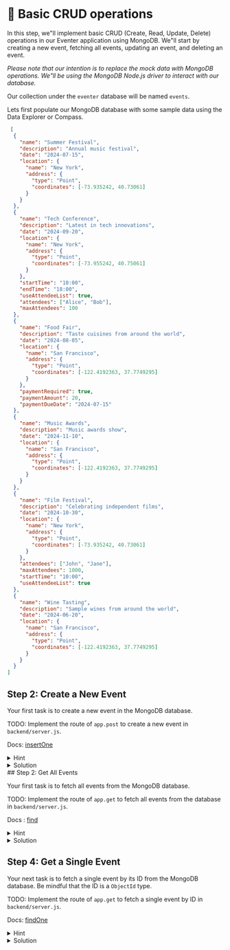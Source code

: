 # 🌅 Basic CRUD operations

In this step, we"ll implement basic CRUD (Create, Read, Update, Delete) operations in our Eventer application using MongoDB. We"ll start by creating a new event, fetching all events, updating an event, and deleting an event.


_Please note that our intention is to replace the mock data with MongoDB operations. We"ll be using the MongoDB Node.js driver to interact with our database._

Our collection under the `eventer` database will be named `events`.

Lets first populate our MongoDB database with some sample data using the Data Explorer or Compass. 

```json
 [
  {
    "name": "Summer Festival",
    "description": "Annual music festival",
    "date": "2024-07-15",
    "location": {
      "name": "New York",
      "address": {
        "type": "Point",
        "coordinates": [-73.935242, 40.73061]
      }
    }
  },
  {
    "name": "Tech Conference",
    "description": "Latest in tech innovations",
    "date": "2024-09-20",
    "location": {
      "name": "New York",
      "address": {
        "type": "Point",
        "coordinates": [-73.955242, 40.75061]
      }
    },
    "startTime": "10:00",
    "endTime": "18:00",
    "useAttendeeList": true,
    "attendees": ["Alice", "Bob"],
    "maxAttendees": 100
  },
  {
    "name": "Food Fair",
    "description": "Taste cuisines from around the world",
    "date": "2024-08-05",
    "location": {
      "name": "San Francisco",
      "address": {
        "type": "Point",
        "coordinates": [-122.4192363, 37.7749295]
      }
    },
    "paymentRequired": true,
    "paymentAmount": 20,
    "paymentDueDate": "2024-07-15"
  },
  {
    "name": "Music Awards",
    "description": "Music awards show",
    "date": "2024-11-10",
    "location": {
      "name": "San Francisco",
      "address": {
        "type": "Point",
        "coordinates": [-122.4192363, 37.7749295]
      }
    }
  },
  {
    "name": "Film Festival",
    "description": "Celebrating independent films",
    "date": "2024-10-30",
    "location": {
      "name": "New York",
      "address": {
        "type": "Point",
        "coordinates": [-73.935242, 40.73061]
      }
    },
    "attendees": ["John", "Jane"],
    "maxAttendees": 1000,
    "startTime": "10:00",
    "useAttendeeList": true
  },
  {
    "name": "Wine Tasting",
    "description": "Sample wines from around the world",
    "date": "2024-06-20",
    "location": {
      "name": "San Francisco",
      "address": {
        "type": "Point",
        "coordinates": [-122.4192363, 37.7749295]
      }
    }
  }
]
```


## Step 2: Create a New Event

Your first task is to create a new event in the MongoDB database.

TODO: Implement the route of `app.post` to create a new event in `backend/server.js`.

Docs: [insertOne](https://www.mongodb.com/docs/drivers/node/current/fundamentals/crud/write-operations/insert/#insert-a-single-document)

<details>
<summary>Hint</summary>

Use the `insertOne` method on the MongoDB collection to insert a new document.

</details>

<details>
<summary>Solution</summary>

```javascript
// backend/server.js

app.post("/api/events", async (req, res) => {
    const event = req.body;
    try {

        const result = await db.collection("events").insertOne(event);
        res.json(result.insertedId);
    }
    catch (error) {
        console.error("Error creating event:", error);
        res.status(500).json({ error: "Error creating event" });
    }
});
```
</details>
## Step 2: Get All Events

Your first task is to fetch all events from the MongoDB database.

TODO: Implement the route of `app.get` to fetch all events from the database in `backend/server.js`.

Docs : [find](https://www.mongodb.com/docs/drivers/node/current/usage-examples/find/)

<details>
<summary>Hint</summary>

Use the `find` method on the MongoDB collection to fetch all documents.

</details>

<details>
<summary>Solution</summary>

```javascript
// backend/server.js

app.get("/api/events", async (req, res) => {
    try {
    // TODO: Serve from MongoDB
        events = await db.collection("events").find().toArray();
        res.json(events);
    }
    catch (error) {
        console.error("Error fetching events:", error);
        res.status(500).json({ error: "Error fetching events" });
    }
});
```

</details>

## Step 4: Get a Single Event

Your next task is to fetch a single event by its ID from the MongoDB database. Be mindful that the ID is a `ObjectId` type.

TODO: Implement the route of `app.get` to fetch a single event by ID in `backend/server.js`.

Docs: [findOne](https://www.mongodb.com/docs/drivers/node/current/usage-examples/findOne/)



<details>
<summary>Hint</summary>

Use the `findOne` method on the MongoDB collection to fetch a single document by its ID. Remember to use `ObjectId` to convert the string ID to the correct type.

</details>


<details>
<summary>Solution</summary>

```javascript
// backend/server.js

const { ObjectId } = require("mongodb");


app.get("/api/events/:id", async (req, res) => {
    const id = req.params.id;
    try {
        const event = await db.collection("events").findOne({ _id: ObjectId(id) });
        if (!event) {
            res.status(404).json({ error: "Event not found" });
            return;
        }
        res.json(event);
    }
    catch (error) {
        console.error("Error fetching event:", error);
        res.status(500).json({ error: "Error fetching event" });
    }
});
```

</details>









